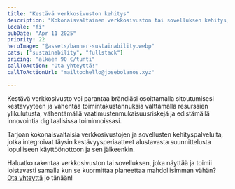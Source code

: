 ```yaml
---
title: "Kestävä verkkosivuston kehitys"
description: "Kokonaisvaltainen verkkosivuston tai sovelluksen kehitys, jossa otetaan täysin huomioon verkkosivuston tai sovelluksen ympäristövaikutukset"
locale: "fi"
pubDate: "Apr 11 2025"
priority: 22
heroImage: "@assets/banner-sustainability.webp"
cats: ["sustainability", "fullstack"]
pricing: "alkaen 90 €/tunti"
callToAction: "Ota yhteyttä!"
callToActionUrl: "mailto:hello@josebolanos.xyz"

---
```


Kestävä verkkosivusto voi parantaa brändiäsi osoittamalla sitoutumisesi kestävyyteen ja vähentää toimintakustannuksia välttämällä resurssien ylikulutusta, vähentämällä vaatimustenmukaisuusriskejä ja edistämällä innovointia digitaalisissa toiminnoissasi.

Tarjoan kokonaisvaltaisia verkkosivustojen ja sovellusten kehityspalveluita, jotka integroivat täysin kestävyysperiaatteet alustavasta suunnittelusta lopulliseen käyttöönottoon ja sen jälkeenkin.

Haluatko rakentaa verkkosivuston tai sovelluksen, joka näyttää ja toimii loistavasti samalla kun se kuormittaa planeettaa mahdollisimman vähän? <a href={frontmatter.callToActionUrl}>Ota yhteyttä</a> jo tänään!